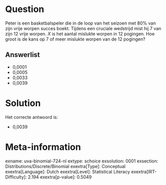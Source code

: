 Question
========

Peter is een basketbalspeler die in de loop van het seizoen met 80% van
zijn vrije worpen succes boekt. Tijdens een cruciale wedstrijd mist hij
7 van zijn 12 vrije worpen. *X* is het aantal mislukte worpen in 12
pogingen. Hoe groot is de kans op 7 of meer mislukte worpen van de 12
pogingen?

Answerlist
----------

* 0,0001
* 0,0005
* 0,0033
* 0,0039

Solution
========

Het correcte antwoord is: 

* 0,0039

Meta-information
================
exname: uva-binomial-724-nl
extype: schoice
exsolution: 0001
exsection: Distributions/Discrete/Binomial
exextra[Type]: Conceptual
exextra[Language]: Dutch
exextra[Level]: Statistical Literacy
exextra[IRT-Difficulty]: 2.194
exextra[p-value]: 0.5049
